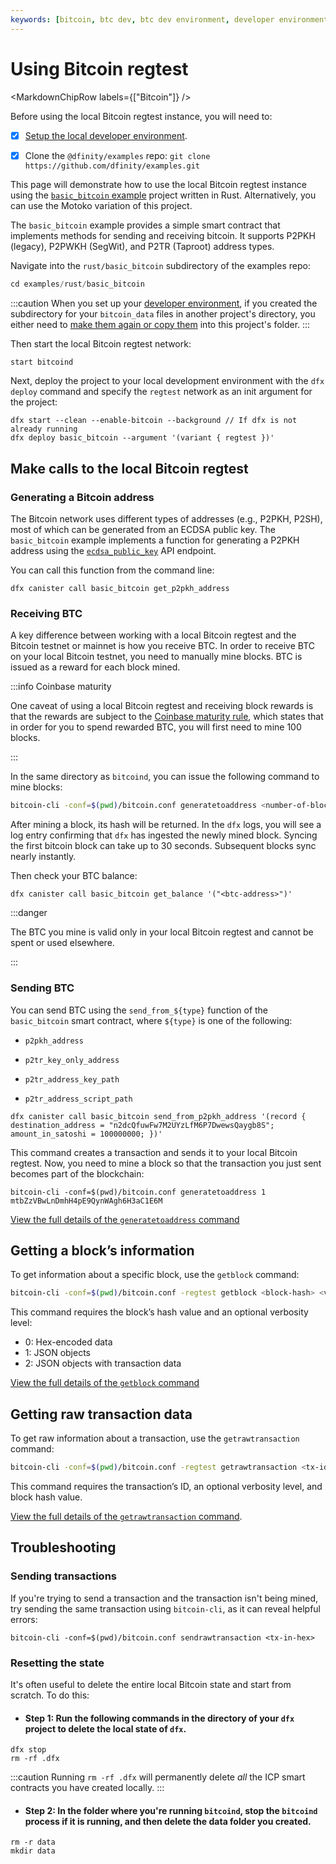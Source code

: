 ```yaml
---
keywords: [bitcoin, btc dev, btc dev environment, developer environment for btc, dev env btc, setup environment, btc environment, deploy bitcoin locally, local bitcoin, local bitcoin development, develop environment, development environment, regtest testing, regtest network, local testnet, regression testing, btc regtest]
---
```



# Using Bitcoin regtest

<MarkdownChipRow labels={["Bitcoin"]} />

Before using the local Bitcoin regtest instance, you will need to:

- [x] [Setup the local developer environment](/docs/build-on-btc/btc-dev-env).

- [x] Clone the `@dfinity/examples` repo: `git clone https://github.com/dfinity/examples.git`

This page will demonstrate how to use the local Bitcoin regtest instance using the [`basic_bitcoin` example](https://github.com/dfinity/examples/tree/master/rust/basic_bitcoin) project written in Rust. Alternatively, you can use the Motoko variation of this project.

The `basic_bitcoin` example provides a simple smart contract that implements methods for sending and receiving bitcoin. It supports P2PKH (legacy), P2PWKH (SegWit), and P2TR (Taproot) address types. 

Navigate into the `rust/basic_bitcoin` subdirectory of the examples repo:

```jsx
cd examples/rust/basic_bitcoin
```

:::caution
When you set up your [developer environment](/docs/build-on-btc/btc-dev-env), if you created the subdirectory for your `bitcoin_data` files in another project's directory, you either need to [make them again or copy them](/docs/build-on-btc/btc-dev-env#step-2-create-a-subdirectory-for-bitcoin-data) into this project's folder.
:::

Then start the local Bitcoin regtest network:

```jsx
start bitcoind
```

Next, deploy the project to your local development environment with the `dfx deploy` command and specify the `regtest` network as an init argument for the project:

```
dfx start --clean --enable-bitcoin --background // If dfx is not already running
dfx deploy basic_bitcoin --argument '(variant { regtest })'
```

## Make calls to the local Bitcoin regtest

### Generating a Bitcoin address

The Bitcoin network uses different types of addresses (e.g., P2PKH, P2SH), most of which can be generated from an ECDSA public key. The `basic_bitcoin` example implements a function for generating a P2PKH address using the [`ecdsa_public_key`](/docs/references/ic-interface-spec#ic-ecdsa_public_key) API endpoint.

You can call this function from the command line:

```
dfx canister call basic_bitcoin get_p2pkh_address
```

### Receiving BTC

A key difference between working with a local Bitcoin regtest and the Bitcoin testnet or mainnet is how you receive BTC. In order to receive BTC on your local Bitcoin testnet, you need to manually mine blocks. BTC is issued as a reward for each block mined.

:::info Coinbase maturity

One caveat of using a local Bitcoin regtest and receiving block rewards is that the rewards are subject to the [Coinbase maturity rule](https://github.com/bitcoin/bitcoin/blob/bace615ba31cedec50afa4f296934a186b9afae6/src/consensus/consensus.h#L19), which states that in order for you to spend rewarded BTC, you will first need to mine 100 blocks.

:::

In the same directory as `bitcoind`, you can issue the following command to mine blocks:

```bash
bitcoin-cli -conf=$(pwd)/bitcoin.conf generatetoaddress <number-of-blocks> <btc-address>
```

After mining a block, its hash will be returned. In the `dfx` logs, you will see a log entry confirming that `dfx` has ingested the newly mined block. Syncing the first bitcoin block can take up to 30 seconds. Subsequent blocks sync nearly instantly.

Then check your BTC balance:

```
dfx canister call basic_bitcoin get_balance '("<btc-address>")'
```

:::danger

The BTC you mine is valid only in your local Bitcoin regtest and cannot be spent or used elsewhere.

:::

### Sending BTC

You can send BTC using the `send_from_${type}` function of the `basic_bitcoin` smart contract, where `${type}` is one of the following:

- `p2pkh_address`

- `p2tr_key_only_address`

- `p2tr_address_key_path`

- `p2tr_address_script_path`

```
dfx canister call basic_bitcoin send_from_p2pkh_address '(record { destination_address = "n2dcQfuwFw7M2UYzLfM6P7DwewsQaygb8S"; amount_in_satoshi = 100000000; })'
```

This command creates a transaction and sends it to your local Bitcoin regtest. Now, you need to mine a block so that the transaction you just sent becomes part of the blockchain:

```
bitcoin-cli -conf=$(pwd)/bitcoin.conf generatetoaddress 1 mtbZzVBwLnDmhH4pE9QynWAgh6H3aC1E6M
```

[View the full details of the `generatetoaddress` command](https://developer.bitcoin.org/reference/rpc/generatetoaddress.html)

## Getting a block’s information

To get information about a specific block, use the `getblock` command:

```bash
bitcoin-cli -conf=$(pwd)/bitcoin.conf -regtest getblock <block-hash> <verbosity>
```

This command requires the block’s hash value and an optional verbosity level:

- 0: Hex-encoded data
- 1: JSON objects
- 2: JSON objects with transaction data

[View the full details of the `getblock` command](https://developer.bitcoin.org/reference/rpc/getblock.html)

## Getting raw transaction data

To get raw information about a transaction, use the `getrawtransaction` command:

```bash
bitcoin-cli -conf=$(pwd)/bitcoin.conf -regtest getrawtransaction <tx-id> <verbosity>
```

This command requires the transaction’s ID, an optional verbosity level, and block hash value.

[View the full details of the `getrawtransaction` command](https://developer.bitcoin.org/reference/rpc/getrawtransaction.html).

## Troubleshooting

### Sending transactions

If you're trying to send a transaction and the transaction isn't being mined, try sending the same transaction using `bitcoin-cli`, as it can reveal helpful errors:

```
bitcoin-cli -conf=$(pwd)/bitcoin.conf sendrawtransaction <tx-in-hex>
```

### Resetting the state

It's often useful to delete the entire local Bitcoin state and start from scratch. To do this:

- #### Step 1: Run the following commands in the directory of your `dfx` project to delete the local state of `dfx`.

```
dfx stop
rm -rf .dfx
```

:::caution
Running `rm -rf .dfx` will permanently delete *all* the ICP smart contracts you have created locally.
:::

- #### Step 2: In the folder where you're running `bitcoind`, stop the `bitcoind` process if it is running, and then delete the data folder you created.

```
rm -r data
mkdir data
```